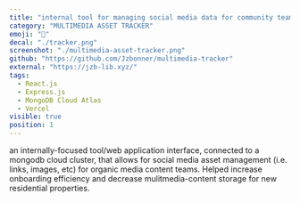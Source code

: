 ```yaml
---
title: "internal tool for managing social media data for community teams"
category: "MULTIMEDIA ASSET TRACKER"
emoji: "📌"
decal: "./tracker.png"
screenshot: "./multimedia-asset-tracker.png"
github: "https://github.com/Jzbonner/multimedia-tracker"
external: "https://jzb-lib.xyz/"
tags:
  - React.js
  - Express.js
  - MongoDB Cloud Atlas
  - Vercel
visible: true
position: 1
---
```


an internally-focused tool/web application interface, connected to a mongodb cloud cluster, that allows for social media asset management (i.e. links, images, etc) for organic media content teams. Helped increase onboarding efficiency and decrease mulitmedia-content storage for new residential properties.
